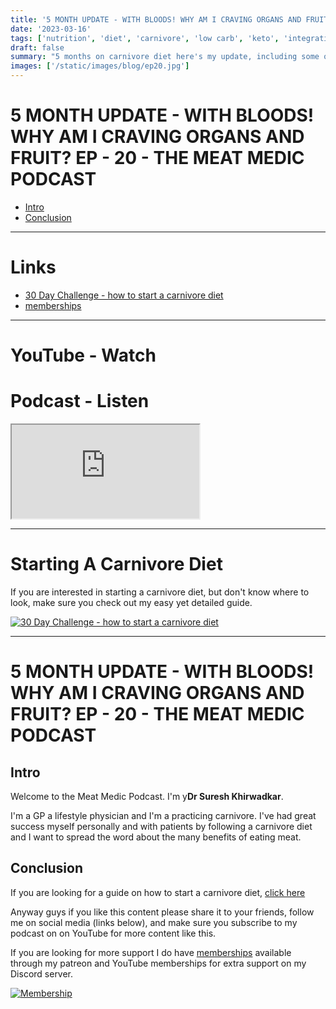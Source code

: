 ```yaml
---
title: '5 MONTH UPDATE - WITH BLOODS! WHY AM I CRAVING ORGANS AND FRUIT? EP - 20 - THE MEAT MEDIC PODCAST'
date: '2023-03-16'
tags: ['nutrition', 'diet', 'carnivore', 'low carb', 'keto', 'integrative', 'functional']
draft: false
summary: "5 months on carnivore diet here's my update, including some of my blood tests! I think you'll agree with me that they show I'm healthy on this lifestyle, and that the carnivore diet really is peak nutrition for our bodies. I'm losing weight, building muscle, feeling amazing, and my sugar addiction is completely resolved."
images: ['/static/images/blog/ep20.jpg']
---
```


# 5 MONTH UPDATE - WITH BLOODS! WHY AM I CRAVING ORGANS AND FRUIT? EP - 20 - THE MEAT MEDIC PODCAST

- [Intro](#intro)
- [Conclusion](#conclusion)

---

# Links

- [30 Day Challenge - how to start a carnivore diet](https://bit.ly/3lSmkji)
- [memberships](/community)

---

# YouTube - Watch

<YouTubeEmbed videoId="SVC6nlbv_AI" />

# Podcast - Listen

<iframe
  title="podcast"
  className="mb-2 h-60 w-full rounded-3xl py-2"
  src="https://player.captivate.fm/episode/2fbb6044-1ffb-4981-8790-ac00b9b8cab3"
></iframe>

---

# Starting A Carnivore Diet

If you are interested in starting a carnivore diet, but don't know where to look, make sure you check out my easy yet detailed guide.

[![30 Day Challenge - how to start a carnivore diet](/static/images/blog/30daychallenge.webp)](https://bit.ly/3lSmkji)

---

# 5 MONTH UPDATE - WITH BLOODS! WHY AM I CRAVING ORGANS AND FRUIT? EP - 20 - THE MEAT MEDIC PODCAST

## Intro

Welcome to the Meat Medic Podcast. I'm
y**Dr Suresh Khirwadkar**\.

I'm a GP a lifestyle physician and I'm a
practicing carnivore.
I've had great success myself personally
and with patients by following a
carnivore diet
and I want to spread the word about the
many benefits of eating meat.

## Conclusion

If you are looking for a guide on how to start a carnivore diet, [click here](https://bit.ly/3lSmkji)

Anyway guys if you like this content please share it to your friends, follow me on social media (links below), and
make sure you subscribe to my podcast on on YouTube for more content like this.

If you are looking for more support I do
have [memberships](/community) available through my
patreon and YouTube memberships for
extra support on my Discord server.

[![Membership](/static/images/blog/membership.png)](https://bit.ly/42Qswb9)

